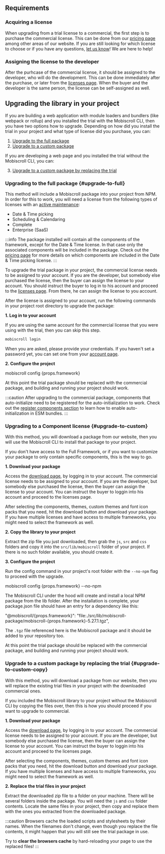 
## Requirements

### Acquiring a license

When upgrading from a trial license to a commercial, the first step is to purchase the commercial license. This can be done from our [pricing page](https://mobiscroll.com/pricing) among other areas of our website.
If you are still looking for which license to choose or if you have any questions, [let us know](mailto:support@mobiscroll.com)! We are here to help!

### Assigning the license to the developer

After the purhcase of the commercial license, it should be assigned to the developer, who will do the development. This can be done immediately after the purchase, or later from the [licenses page](https://mobiscroll.com/account/licenses). When the buyer and the developer is the same person, the license can be self-assigned as well.

## Upgrading the library in your project

If you are building a web application with module loaders and bundlers (like webpack or rollup) and you installed the trial with the Mobiscroll CLI, then you have two options how to upgrade.
Depending on how did you install the trial in your project and what type of license did you purchase, you can:

1. [Upgrade to the full package](#upgrade-to-full)
2. [Upgrade to a custom package](#upgrade-to-custom)

If you are developing a web page and you installed the trial without the Mobiscroll CLI, you can:

3. [Upgrade to a custom package by replacing the trial](#upgrade-to-custom-copy)

### Upgrading to the full package {#upgrade-to-full}

This method will include a Mobiscroll package into your project from NPM. In order for this to work, you will need a license from the following types of licenses with an [active maintenance](http://help.mobiscroll.com/en/articles/666557-maintenance-explained):
* Date & Time picking
* Scheduling & Calendaring
* Complete
* Enterprise (SaaS)

:::info
The package installed will contain all the components of the framework, except for the Date & Time license. In that case only the associated components will be included in the package. Check out the [pricing page](https://mobiscroll.com/pricing) for more details on which components are included in the Date & Time picking license.
:::

To upgrade the trial package in your project, the commercial license needs to be assigned to your account. If you are the developer, but somebody else purchased the license, then the buyer can assign the license to your account. You should instruct the buyer to log in to his account and proceed to the [licenses page](https://mobiscroll.com/account/licenses). From there, he can assign the license to you account.

After the license is assigned to your account, run the following commands in your project root directory to upgrade the package:

**1. Log in to your account**

If you are using the same account for the commercial license that you were using with the trial, then you can skip this step.

```bash
mobiscroll login
```

When you are asked, please provide your credentials. If you haven't set a password yet, you can set one from your [account page](https://mobiscroll.com/account).

**2. Configure the project**

<CodeBlock language="bash">
mobiscroll config {props.framework}
</CodeBlock>

At this point the trial package should be replaced with the commercial package, and building and running your project should work.

:::caution
After upgrading to the commercial package, components that auto-initialize need to be registered for the auto-initialization to work. Check out the [register components section](https://mobiscroll.com/docs/core-concepts/esm-bundle#registering-components) to learn how to enable auto-initialization in ESM bundles.
:::


### Upgrading to a Component license {#upgrade-to-custom}

With this method, you will download a package from our website, then you will use the Mobiscroll CLI to install that package to your project.

If you don't have access to the Full Framework, or if you want to customize your package to only contain specific components, this is the way to go.

**1. Download your package**

Access the [download page](https://download.mobiscroll.com), by logging in to your account. The commercial license needs to be assigned to your account. If you are the developer, but somebody else purchased the license, then the buyer can assign the license to your account. You can instruct the buyer to loggin into his account and proceed to the licenses page.

After selecting the components, themes, custom themes and font icon packs that you need, hit the download button and download your package. If you have multiple licenses and have access to multiple frameworks, you might need to select the framework as well.

**2. Copy the library to your project**

Extract the zip file you just downloaded, then grab the `js`, `src` and `css` folders and copy it into the `src/lib/mobiscroll` folder of your project. If there is no such folder available, you should create it.

**3. Configure the project**

Run the config command in your project's root folder with the `--no-npm` flag to proceed with the upgrade.

<CodeBlock language="bash">
mobiscroll config {props.framework} --no-npm
</CodeBlock>

The Mobiscroll CLI under the hood will create and install a local NPM package from the lib folder. After the installation is complete, your package.json file should have an entry for a dependency like this:

<CodeBlock language="json">
"@mobiscroll/{props.framework}": "file:./src/lib/mobiscroll-package/mobiscroll-{props.framework}-5.27.1.tgz",
</CodeBlock>

The `.tgz` file referenced here is the Mobiscroll package and it should be added to your repository too.

At this point the trial package should be replaced with the commercial package, and building and running your project should work.



### Upgrade to a custom package by replacing the trial {#upgrade-to-custom-copy}

With this method, you will download a package from our website, then you will replace the existing trial files in your project with the downloaded commercial ones.

If you included the Mobiscroll library to your project without the Mobiscroll CLI by copying the files over, then this is how you should proceed if you want to upgrade to commercial.

**1. Download your package**

Access the [download page](https://download.mobiscroll.com), by logging in to your account. The commercial license needs to be assigned to your account. If you are the developer, but somebody else purchased the license, then the buyer can assign the license to your account. You can instruct the buyer to loggin into his account and proceed to the licenses page.

After selecting the components, themes, custom themes and font icon packs that you need, hit the download button and download your package. If you have multiple licenses and have access to multiple frameworks, you might need to select the framework as well.

**2. Replace the trial files in your project**

Extract the downloaded zip file to a folder on your machine. There will be several folders inside the package. You will need the `js` and `css` folder contents. Locate the same files in your project, then copy and replace them with the ones you extracted from the downloaded package.

:::caution
Browsers cache the loaded scripts and stylesheets by their names. When the filenames don't change, even though you replace the file contents,
it might happen that you will still see the trial package in use.

Try to **clear the browsers cache** by hard-reloading your page to use the replaced files!
:::
